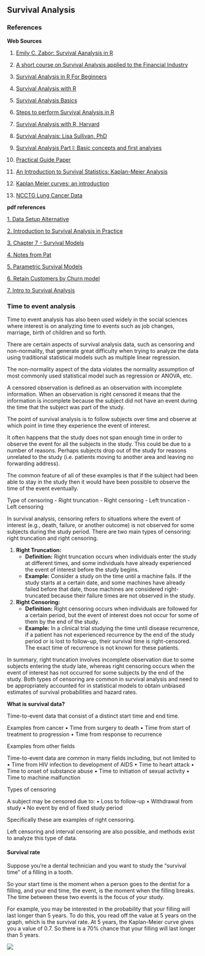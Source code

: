 ## Survival Analysis

### References

**Web Sources**

1. [Emily C. Zabor: Survival Aanalysis in R](https://www.emilyzabor.com/tutorials/survival_analysis_in_r_tutorial.html)


2. [A short course on Survival Analysis applied to the Financial Industry](https://bookdown.org/sestelo/sa_financial/)


3. [Survival Analysis in R For Beginners](https://www.datacamp.com/tutorial/survival-analysis-R)


4. [Survival Analysis with R](https://rviews.rstudio.com/2017/09/25/survival-analysis-with-r/)


5. [Survival Analysis Basics](http://www.sthda.com/english/wiki/survival-analysis-basics)

6. [Steps to perform Survival Analysis in R](https://www.r-bloggers.com/2018/03/steps-to-perform-survival-analysis-in-r/)

7. [Survival Analysis with R, Harvard](http://tagteam.harvard.edu/hub_feeds/1981/feed_items/2286128)

8. [Survival Analysis: Lisa Sullivan, PhD](https://sphweb.bumc.bu.edu/otlt/MPH-Modules/BS/BS704_Survival/BS704_Survival_print.html)

9. [Survival Analysis Part I: Basic concepts and first analyses](https://www.nature.com/articles/6601118.pdf)

10. [Practical Guide Paper](https://www.ncbi.nlm.nih.gov/pmc/articles/PMC3932959/pdf/nihms549224.pdf)

11. [An Introduction to Survival Statistics: Kaplan-Meier Analysis](https://www.ncbi.nlm.nih.gov/pmc/articles/PMC5045282/)


12. [Kaplan Meier curves: an introduction](https://towardsdatascience.com/kaplan-meier-curves-c5768e349479)


13. [NCCTG Lung Cancer Data](https://stat.ethz.ch/R-manual/R-devel/library/survival/html/lung.html)

**pdf references**

<!-- <iframe src="data_setup_alternative.pdf" style="width:100%; height:100px;"></iframe> -->

<!-- <a href=survival_pdf/survival_data_setup_alternative.pdf>1. Data Setup Alternative</a> -->


[1. Data Setup Alternative](survival_pdf/survival_data_setup_alternative.pdf)

[2. Introduction to Survival Analysis in Practice](survival_pdf/survival_Intro_Survival_Analysis_Practice.pdf)

[3. Chapter 7 - Survival Models](survival_pdf/survival_lecture_note.pdf)

[4. Notes from Pat](survival_pdf/survival_notes_pat.pdf)

[5. Parametric Survival Models](survival_pdf/Survival_parametric.pdf)

[6. Retain Customers by Churn model](survival_pdf/survival_retain_customers.pdf)

[7. Intro to Survival Analysis](survival_pdf/survival_intro.pdf)


### Time to event analysis

Time to event analysis has also been used widely in the social sciences where interest is on analyzing time to events such as job changes, marriage, birth of children and so forth. 

There are certain aspects of survival analysis data, such as censoring and non-normality, that generate great difficulty when trying to analyze the data using traditional statistical models such as multiple linear regression. 

The non-normality aspect of the data violates the normality assumption of most commonly used statistical model such as regression or ANOVA, etc. 

A censored observation is defined as an observation with incomplete information.
When an observation is right censored it means that the information is incomplete because the subject did not have an event during the time that the subject was part of the study.

The point of survival analysis is to follow subjects over time and observe at which point in time they experience the event of interest. 

It often happens that the study does not span enough time in order to observe the event for all the subjects in the study. This could be due to a number of reasons. Perhaps subjects drop out of the study for reasons unrelated to the study (i.e. patients moving to another area and leaving no forwarding address). 

The common feature of all of these examples is that if the subject had been able to stay in the study then it would have been possible to observe the time of the event eventually.

Type of censoring
-	Right truncation
-	Right censoring
-	Left truncation
-	Left censoring

In survival analysis, censoring refers to situations where the event of interest (e.g., death, failure, or another outcome) is not observed for some subjects during the study period. There are two main types of censoring: right truncation and right censoring.

1. **Right Truncation:**
   - **Definition:** Right truncation occurs when individuals enter the study at different times, and some individuals have already experienced the event of interest before the study begins.
   - **Example:** Consider a study on the time until a machine fails. If the study starts at a certain date, and some machines have already failed before that date, those machines are considered right-truncated because their failure times are not observed in the study.

2. **Right Censoring:**
   - **Definition:** Right censoring occurs when individuals are followed for a certain period, but the event of interest does not occur for some of them by the end of the study.
   - **Example:** In a clinical trial studying the time until disease recurrence, if a patient has not experienced recurrence by the end of the study period or is lost to follow-up, their survival time is right-censored. The exact time of recurrence is not known for these patients.

In summary, right truncation involves incomplete observation due to some subjects entering the study late, whereas right censoring occurs when the event of interest has not occurred for some subjects by the end of the study. Both types of censoring are common in survival analysis and need to be appropriately accounted for in statistical models to obtain unbiased estimates of survival probabilities and hazard rates.


**What is survival data?**

Time-to-event data that consist of a distinct start time and end time.

Examples from cancer
•	Time from surgery to death
•	Time from start of treatment to progression
•	Time from response to recurrence

Examples from other fields

Time-to-event data are common in many fields including, but not limited to
•	Time from HIV infection to development of AIDS
•	Time to heart attack
•	Time to onset of substance abuse
•	Time to initiation of sexual activity
•	Time to machine malfunction

Types of censoring

A subject may be censored due to:
•	Loss to follow-up
•	Withdrawal from study
•	No event by end of fixed study period

Specifically these are examples of right censoring.

Left censoring and interval censoring are also possible, and methods exist to analyze this type of data.


#### Survival rate

Suppose you're a dental technician and you want to study the "survival time" of a filling in a tooth.

So your start time is the moment when a person goes to the dentist for a filling, and your end time, the event, is the moment when the filling breaks. The time between these two events is the focus of your study.

For example, you may be interested in the probability that your filling will last longer than 5 years. To do this, you read off the value at 5 years on the graph, which is the survival rate. At 5 years, the Kaplan-Meier curve gives you a value of 0.7. So there is a 70% chance that your filling will last longer than 5 years.

![](figs/survival2.png)

